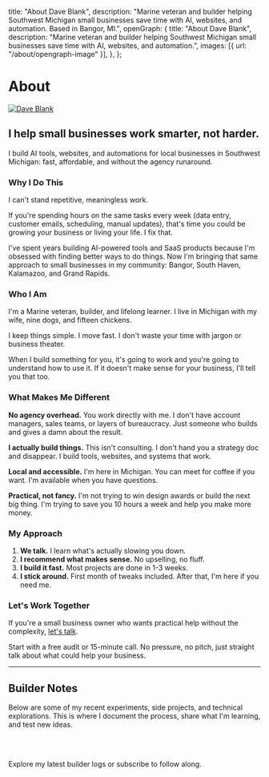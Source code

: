 

  title: "About Dave Blank",
  description: "Marine veteran and builder helping Southwest Michigan small businesses save time with AI, websites, and automation. Based in Bangor, MI.",
  openGraph: {
    title: "About Dave Blank",
    description: "Marine veteran and builder helping Southwest Michigan small businesses save time with AI, websites, and automation.",
    images: [{ url: "/about/opengraph-image" }],
  },
};

<div className="max-w-2xl mx-auto px-6">

# About

<a href="https://x.com/isblank_dave" target="_blank">
  <Image
    src={rauchgPhoto}
    alt="Dave Blank"
    className="rounded-full bg-gray-100 block mt-2 mb-5 w-48 h-48 mx-auto sm:float-right sm:ml-5 sm:mb-5 object-contain object-bottom"
    unoptimized
    priority
  />
</a>

## I help small businesses work smarter, not harder.

I build AI tools, websites, and automations for local businesses in Southwest Michigan: fast, affordable, and without the agency runaround.

### Why I Do This

I can't stand repetitive, meaningless work. 

If you're spending hours on the same tasks every week (data entry, customer emails, scheduling, manual updates), that's time you could be growing your business or living your life. I fix that.

I've spent years building AI-powered tools and SaaS products because I'm obsessed with finding better ways to do things. Now I'm bringing that same approach to small businesses in my community: Bangor, South Haven, Kalamazoo, and Grand Rapids.

### Who I Am

I'm a Marine veteran, builder, and lifelong learner. I live in Michigan with my wife, nine dogs, and fifteen chickens.

I keep things simple. I move fast. I don't waste your time with jargon or business theater.

When I build something for you, it's going to work and you're going to understand how to use it. If it doesn't make sense for your business, I'll tell you that too.

### What Makes Me Different

**No agency overhead.** You work directly with me. I don't have account managers, sales teams, or layers of bureaucracy. Just someone who builds and gives a damn about the result.

**I actually build things.** This isn't consulting. I don't hand you a strategy doc and disappear. I build tools, websites, and systems that work.

**Local and accessible.** I'm here in Michigan. You can meet for coffee if you want. I'm available when you have questions.

**Practical, not fancy.** I'm not trying to win design awards or build the next big thing. I'm trying to save you 10 hours a week and help you make more money.

### My Approach

1. **We talk.** I learn what's actually slowing you down.
2. **I recommend what makes sense.** No upselling, no fluff.
3. **I build it fast.** Most projects are done in 1-3 weeks.
4. **I stick around.** First month of tweaks included. After that, I'm here if you need me.

### Let's Work Together

If you're a small business owner who wants practical help without the complexity, [let's talk](/services).

Start with a free audit or 15-minute call. No pressure, no pitch, just straight talk about what could help your business.

---

## Builder Notes

Below are some of my recent experiments, side projects, and technical explorations. This is where I document the process, share what I'm learning, and test new ideas.

</div>

<br></br>

<BentoSection />

<div className="text-center mt-12">
  <p className="text-lg">Explore my latest builder logs or subscribe to follow along.</p>
</div>
